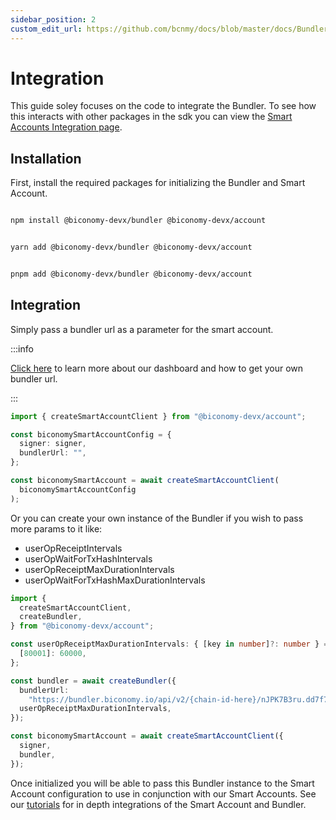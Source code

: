 ```yaml
---
sidebar_position: 2
custom_edit_url: https://github.com/bcnmy/docs/blob/master/docs/Bundler/integration.mdx
---
```


# Integration

This guide soley focuses on the code to integrate the Bundler. To see how this interacts with other packages in the sdk you can view the [Smart Accounts Integration page](/Account/integration).

## Installation

First, install the required packages for initializing the Bundler and Smart Account.


<Tabs>
<TabItem value="js" label="npm">

```bash

npm install @biconomy-devx/bundler @biconomy-devx/account

```

</TabItem>
<TabItem value="py" label="yarn">

```bash

yarn add @biconomy-devx/bundler @biconomy-devx/account

```

</TabItem>
<TabItem value="java" label="pnpm">

```bash

pnpm add @biconomy-devx/bundler @biconomy-devx/account

```

</TabItem>
</Tabs>

## Integration

Simply pass a bundler url as a parameter for the smart account.

:::info

[Click here](/dashboard) to learn more about our dashboard and how to get your own bundler url.

:::

```typescript
import { createSmartAccountClient } from "@biconomy-devx/account";

const biconomySmartAccountConfig = {
  signer: signer,
  bundlerUrl: "",
};

const biconomySmartAccount = await createSmartAccountClient(
  biconomySmartAccountConfig
);
```

Or you can create your own instance of the Bundler if you wish to pass more params to it like:

- userOpReceiptIntervals
- userOpWaitForTxHashIntervals
- userOpReceiptMaxDurationIntervals
- userOpWaitForTxHashMaxDurationIntervals

```typescript
import {
  createSmartAccountClient,
  createBundler,
} from "@biconomy-devx/account";

const userOpReceiptMaxDurationIntervals: { [key in number]?: number } = {
  [80001]: 60000,
};

const bundler = await createBundler({
  bundlerUrl:
    "https://bundler.biconomy.io/api/v2/{chain-id-here}/nJPK7B3ru.dd7f7861-190d-41bd-af80-6877f74b8f44",
  userOpReceiptMaxDurationIntervals,
});

const biconomySmartAccount = await createSmartAccountClient({
  signer,
  bundler,
});
```

Once initialized you will be able to pass this Bundler instance to the Smart Account configuration to use in conjunction with our Smart Accounts. See our [tutorials](/tutorials) for in depth integrations of the Smart Account and Bundler.
